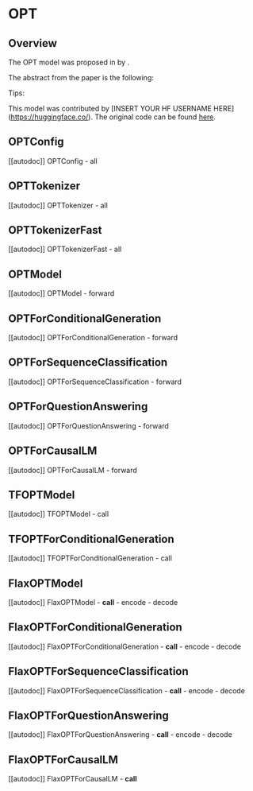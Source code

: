 <!--Copyright 2020 The HuggingFace Team. All rights reserved.

Licensed under the Apache License, Version 2.0 (the "License"); you may not use this file except in compliance with
the License. You may obtain a copy of the License at

http://www.apache.org/licenses/LICENSE-2.0

Unless required by applicable law or agreed to in writing, software distributed under the License is distributed on
an "AS IS" BASIS, WITHOUT WARRANTIES OR CONDITIONS OF ANY KIND, either express or implied. See the License for the
specific language governing permissions and limitations under the License.
-->

# OPT

## Overview

The OPT model was proposed in [<INSERT PAPER NAME HERE>](<INSERT PAPER LINK HERE>) by <INSERT AUTHORS HERE>.
<INSERT SHORT SUMMARY HERE>

The abstract from the paper is the following:

*<INSERT PAPER ABSTRACT HERE>*

Tips:

<INSERT TIPS ABOUT MODEL HERE>

This model was contributed by [INSERT YOUR HF USERNAME HERE](https://huggingface.co/<INSERT YOUR HF USERNAME HERE>).
The original code can be found [here](<INSERT LINK TO GITHUB REPO HERE>).


## OPTConfig

[[autodoc]] OPTConfig
    - all

## OPTTokenizer

[[autodoc]] OPTTokenizer
    - all

## OPTTokenizerFast

[[autodoc]] OPTTokenizerFast
    - all

## OPTModel

[[autodoc]] OPTModel
    - forward

## OPTForConditionalGeneration

[[autodoc]] OPTForConditionalGeneration
    - forward

## OPTForSequenceClassification

[[autodoc]] OPTForSequenceClassification
    - forward

## OPTForQuestionAnswering

[[autodoc]] OPTForQuestionAnswering
    - forward

## OPTForCausalLM

[[autodoc]] OPTForCausalLM
    - forward

## TFOPTModel

[[autodoc]] TFOPTModel
    - call

## TFOPTForConditionalGeneration

[[autodoc]] TFOPTForConditionalGeneration
    - call

## FlaxOPTModel

[[autodoc]] FlaxOPTModel
    - __call__
    - encode
    - decode

## FlaxOPTForConditionalGeneration

[[autodoc]] FlaxOPTForConditionalGeneration
    - __call__
    - encode
    - decode

## FlaxOPTForSequenceClassification

[[autodoc]] FlaxOPTForSequenceClassification
    - __call__
    - encode
    - decode

## FlaxOPTForQuestionAnswering

[[autodoc]] FlaxOPTForQuestionAnswering
    - __call__
    - encode
    - decode

## FlaxOPTForCausalLM

[[autodoc]] FlaxOPTForCausalLM
    - __call__